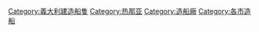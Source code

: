 [[Category:義大利建造船隻|Category:義大利建造船隻]]
[[Category:热那亚|Category:热那亚]]
[[Category:造船廠|Category:造船廠]]
[[Category:各市造船|Category:各市造船]]